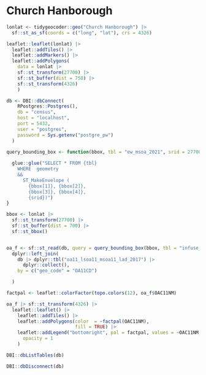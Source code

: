 # Church Hanborough

```r
lonlat <- tidygeocoder::geo("Church Hanborough") |>
  sf::st_as_sf(coords = c("long", "lat"), crs = 4326)

leaflet::leaflet(lonlat) |>
  leaflet::addTiles() |>
  leaflet::addMarkers() |>
  leaflet::addPolygons(
    data = lonlat |> 
    sf::st_transform(27700) |>
    sf::st_buffer(dist = 750) |> 
    sf::st_transform(4326)
    )

```

```r
db <- DBI::dbConnect(
    RPostgres::Postgres(),
    db = "census", 
    host = "localhost", 
    port = 5432,
    user = "postgres", 
    password = Sys.getenv("postgre_pw")
  )

query_bounding_box <- function(bbox, tbl = "ew_msoa_2021", srid = 27700){
  
  glue::glue("SELECT * FROM {tbl}
    WHERE  geometry 
    && 
      ST_MakeEnvelope (
        {bbox[1]}, {bbox[2]}, 
        {bbox[3]}, {bbox[4]}, 
        {srid})")
}

bbox <- lonlat |> 
  sf::st_transform(27700) |>
  sf::st_buffer(dist = 700) |>
  sf::st_bbox()


oa_f <- sf::st_read(db, query = query_bounding_box(bbox, tbl = "infuse_oa_lyr_2011")) |>
  dplyr::left_join(
    db |> dplyr::tbl("oa11_lsoa11_msoa11_lad_2017") |>
      dplyr::collect(),
    by = c("geo_code" = "OA11CD")

  )

factpal <- leaflet::colorFactor(topo.colors(12), oa_f$OAC11NM)

oa_f |> sf::st_transform(4326) |>
  leaflet::leaflet() |>
    leaflet::addTiles() |>
    leaflet::addPolygons(color  = ~factpal(OAC11NM),
                         fill = TRUE) |>
    leaflet::addLegend("bottomright", pal = factpal, values = ~OAC11NM,
      opacity = 1
    )

DBI::dbListTables(db)

DBI::dbDisconnect(db)

```